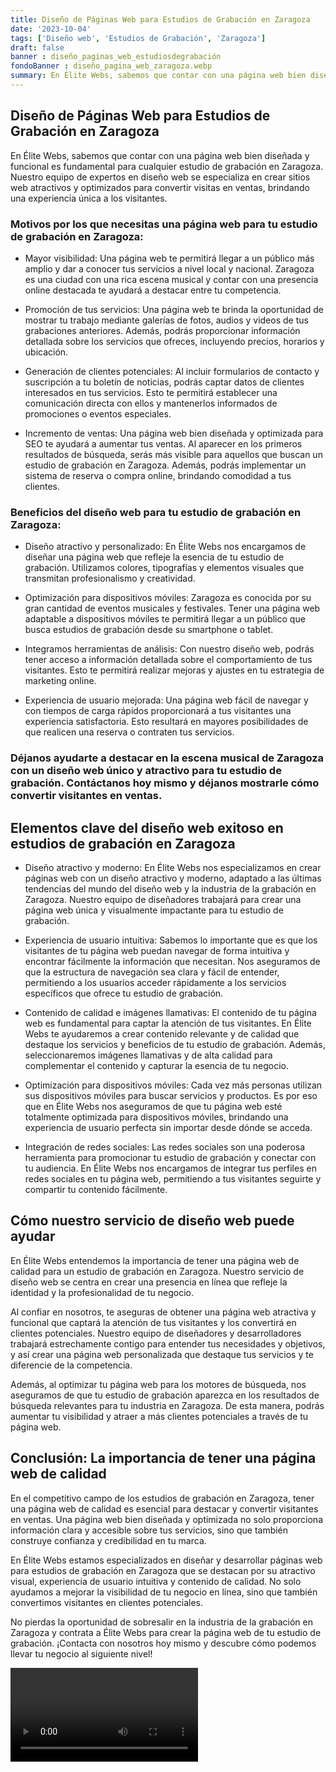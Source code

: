 ```yaml
---
title: Diseño de Páginas Web para Estudios de Grabación en Zaragoza
date: '2023-10-04'
tags: ['Diseño web', 'Estudios de Grabación', 'Zaragoza']
draft: false
banner : diseño_paginas_web_estudiosdegrabación
fondoBanner : diseño_pagina_web_zaragoza.webp
summary: En Élite Webs, sabemos que contar con una página web bien diseñada y funcional es fundamental para cualquier estudio de grabación en Zaragoza. Nuestro equipo de expertos en diseño web se especializa en crear sitios web atractivos y optimizados para convertir visitas en ventas, brindando una experiencia única a los visitantes.
---
```


## Diseño de Páginas Web para Estudios de Grabación en Zaragoza

En Élite Webs, sabemos que contar con una página web bien diseñada y funcional es fundamental para cualquier estudio de grabación en Zaragoza. Nuestro equipo de expertos en diseño web se especializa en crear sitios web atractivos y optimizados para convertir visitas en ventas, brindando una experiencia única a los visitantes.

### Motivos por los que necesitas una página web para tu estudio de grabación en Zaragoza:

- Mayor visibilidad: Una página web te permitirá llegar a un público más amplio y dar a conocer tus servicios a nivel local y nacional. Zaragoza es una ciudad con una rica escena musical y contar con una presencia online destacada te ayudará a destacar entre tu competencia.

- Promoción de tus servicios: Una página web te brinda la oportunidad de mostrar tu trabajo mediante galerías de fotos, audios y videos de tus grabaciones anteriores. Además, podrás proporcionar información detallada sobre los servicios que ofreces, incluyendo precios, horarios y ubicación.

- Generación de clientes potenciales: Al incluir formularios de contacto y suscripción a tu boletín de noticias, podrás captar datos de clientes interesados en tus servicios. Esto te permitirá establecer una comunicación directa con ellos y mantenerlos informados de promociones o eventos especiales.

- Incremento de ventas: Una página web bien diseñada y optimizada para SEO te ayudará a aumentar tus ventas. Al aparecer en los primeros resultados de búsqueda, serás más visible para aquellos que buscan un estudio de grabación en Zaragoza. Además, podrás implementar un sistema de reserva o compra online, brindando comodidad a tus clientes.

### Beneficios del diseño web para tu estudio de grabación en Zaragoza:

- Diseño atractivo y personalizado: En Élite Webs nos encargamos de diseñar una página web que refleje la esencia de tu estudio de grabación. Utilizamos colores, tipografías y elementos visuales que transmitan profesionalismo y creatividad.

- Optimización para dispositivos móviles: Zaragoza es conocida por su gran cantidad de eventos musicales y festivales. Tener una página web adaptable a dispositivos móviles te permitirá llegar a un público que busca estudios de grabación desde su smartphone o tablet.

- Integramos herramientas de análisis: Con nuestro diseño web, podrás tener acceso a información detallada sobre el comportamiento de tus visitantes. Esto te permitirá realizar mejoras y ajustes en tu estrategia de marketing online.

- Experiencia de usuario mejorada: Una página web fácil de navegar y con tiempos de carga rápidos proporcionará a tus visitantes una experiencia satisfactoria. Esto resultará en mayores posibilidades de que realicen una reserva o contraten tus servicios.

### Déjanos ayudarte a destacar en la escena musical de Zaragoza con un diseño web único y atractivo para tu estudio de grabación. Contáctanos hoy mismo y déjanos mostrarle cómo convertir visitantes en ventas.

<GifSeo />

<Cta />

## Elementos clave del diseño web exitoso en estudios de grabación en Zaragoza

- Diseño atractivo y moderno: En Élite Webs nos especializamos en crear páginas web con un diseño atractivo y moderno, adaptado a las últimas tendencias del mundo del diseño web y la industria de la grabación en Zaragoza. Nuestro equipo de diseñadores trabajará para crear una página web única y visualmente impactante para tu estudio de grabación.

- Experiencia de usuario intuitiva: Sabemos lo importante que es que los visitantes de tu página web puedan navegar de forma intuitiva y encontrar fácilmente la información que necesitan. Nos aseguramos de que la estructura de navegación sea clara y fácil de entender, permitiendo a los usuarios acceder rápidamente a los servicios específicos que ofrece tu estudio de grabación.

- Contenido de calidad e imágenes llamativas: El contenido de tu página web es fundamental para captar la atención de tus visitantes. En Élite Webs te ayudaremos a crear contenido relevante y de calidad que destaque los servicios y beneficios de tu estudio de grabación. Además, seleccionaremos imágenes llamativas y de alta calidad para complementar el contenido y capturar la esencia de tu negocio.

- Optimización para dispositivos móviles: Cada vez más personas utilizan sus dispositivos móviles para buscar servicios y productos. Es por eso que en Élite Webs nos aseguramos de que tu página web esté totalmente optimizada para dispositivos móviles, brindando una experiencia de usuario perfecta sin importar desde dónde se acceda.

- Integración de redes sociales: Las redes sociales son una poderosa herramienta para promocionar tu estudio de grabación y conectar con tu audiencia. En Élite Webs nos encargamos de integrar tus perfiles en redes sociales en tu página web, permitiendo a tus visitantes seguirte y compartir tu contenido fácilmente.

## Cómo nuestro servicio de diseño web puede ayudar

En Élite Webs entendemos la importancia de tener una página web de calidad para un estudio de grabación en Zaragoza. Nuestro servicio de diseño web se centra en crear una presencia en línea que refleje la identidad y la profesionalidad de tu negocio.

Al confiar en nosotros, te aseguras de obtener una página web atractiva y funcional que captará la atención de tus visitantes y los convertirá en clientes potenciales. Nuestro equipo de diseñadores y desarrolladores trabajará estrechamente contigo para entender tus necesidades y objetivos, y así crear una página web personalizada que destaque tus servicios y te diferencie de la competencia.

Además, al optimizar tu página web para los motores de búsqueda, nos aseguramos de que tu estudio de grabación aparezca en los resultados de búsqueda relevantes para tu industria en Zaragoza. De esta manera, podrás aumentar tu visibilidad y atraer a más clientes potenciales a través de tu página web.

## Conclusión: La importancia de tener una página web de calidad

En el competitivo campo de los estudios de grabación en Zaragoza, tener una página web de calidad es esencial para destacar y convertir visitantes en ventas. Una página web bien diseñada y optimizada no solo proporciona información clara y accesible sobre tus servicios, sino que también construye confianza y credibilidad en tu marca.

En Élite Webs estamos especializados en diseñar y desarrollar páginas web para estudios de grabación en Zaragoza que se destacan por su atractivo visual, experiencia de usuario intuitiva y contenido de calidad. No solo ayudamos a mejorar la visibilidad de tu negocio en línea, sino que también convertimos visitantes en clientes potenciales.

No pierdas la oportunidad de sobresalir en la industria de la grabación en Zaragoza y contrata a Élite Webs para crear la página web de tu estudio de grabación. ¡Contacta con nosotros hoy mismo y descubre cómo podemos llevar tu negocio al siguiente nivel!

<Video />

<CtaBot job='Estudios de Grabación' city='Zaragoza'/>

<Gmaps query='Zaragoza+españa+maps' />